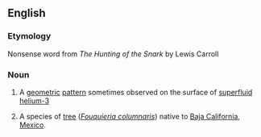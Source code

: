 ==English==
{{wikipedia|boojum}}

===Etymology===
Nonsense word from ''The Hunting of the Snark'' by Lewis Carroll

===Noun===
{{en-noun}}

# {{physics}} A [[geometric]] [[pattern]] sometimes observed on the surface of [[superfluid]] [[helium-3]]
# {{botany}} A species of [[tree]] (''[[Fouquieria columnaris]]'') native to [[Baja California]], [[Mexico]].